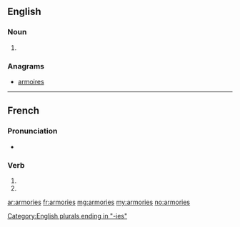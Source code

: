 {{also|armoriés}}
==English==

===Noun===
{{head|en|plural}}

# {{context|US|lang=en}} {{plural of|armory|lang=en|nocat=1}}

===Anagrams===
* [[armoires#English|armoires]]

[[Category:English plurals ending in "-ies"]]

----

==French==

===Pronunciation===
* {{homophones|lang=fr|armorie|armorient}}

===Verb===
{{fr-verb-form}}

# {{conjugation of|armorier||2|s|pres|ind|lang=fr}}
# {{conjugation of|armorier||2|s|pres|sub|lang=fr}}

[[ar:armories]]
[[fr:armories]]
[[mg:armories]]
[[my:armories]]
[[no:armories]]